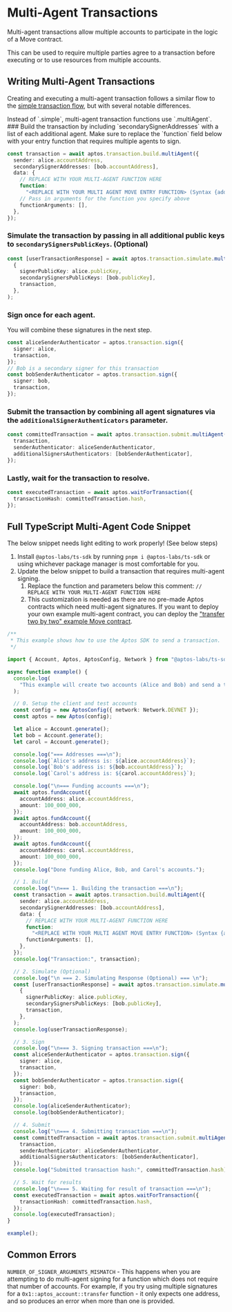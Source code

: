 
# Multi-Agent Transactions

Multi-agent transactions allow multiple accounts to participate in the logic of a Move contract.

This can be used to require multiple parties agree to a transaction before executing or to use resources from multiple accounts.

## Writing Multi-Agent Transactions

Creating and executing a multi-agent transaction follows a similar flow to the [simple transaction flow](../building-transactions.mdx), but with several notable differences.

<Callout type="info">
Instead of `.simple`, multi-agent transaction functions use `.multiAgent`.
</Callout>

<Steps>
### Build the transaction by including `secondarySignerAddresses` with a list of each additional agent.

<Callout type="info">
Make sure to replace the `function` field below with your entry function that requires multiple agents to sign.
</Callout>

```ts filename="multi-agent.ts"
const transaction = await aptos.transaction.build.multiAgent({
  sender: alice.accountAddress,
  secondarySignerAddresses: [bob.accountAddress],
  data: {
    // REPLACE WITH YOUR MULTI-AGENT FUNCTION HERE
    function:
      "<REPLACE WITH YOUR MULTI AGENT MOVE ENTRY FUNCTION> (Syntax {address}::{module}::{function})",
    // Pass in arguments for the function you specify above
    functionArguments: [],
  },
});
```

### Simulate the transaction by passing in all additional public keys to `secondarySignersPublicKeys`. (Optional)

```ts filename="multi-agent.ts"
const [userTransactionResponse] = await aptos.transaction.simulate.multiAgent(
  {
    signerPublicKey: alice.publicKey,
    secondarySignersPublicKeys: [bob.publicKey],
    transaction,
  },
);
```

### Sign once for each agent.

You will combine these signatures in the next step.

```ts filename="multi-agent.ts"
const aliceSenderAuthenticator = aptos.transaction.sign({
  signer: alice,
  transaction,
});
// Bob is a secondary signer for this transaction
const bobSenderAuthenticator = aptos.transaction.sign({
  signer: bob,
  transaction,
});
```

### Submit the transaction by combining all agent signatures via the `additionalSignerAuthenticators` parameter.

```ts filename="multi-agent.ts"
const committedTransaction = await aptos.transaction.submit.multiAgent({
  transaction,
  senderAuthenticator: aliceSenderAuthenticator,
  additionalSignersAuthenticators: [bobSenderAuthenticator],
});
```

### Lastly, wait for the transaction to resolve.

```ts filename="multi-agent.ts"
const executedTransaction = await aptos.waitForTransaction({
  transactionHash: committedTransaction.hash,
});
```
</Steps>

## Full TypeScript Multi-Agent Code Snippet

<Callout type="warning">
The below snippet needs light editing to work properly! (See below steps)
</Callout>

1. Install `@aptos-labs/ts-sdk` by running `pnpm i @aptos-labs/ts-sdk` or using whichever package manager is most comfortable for you.
2. Update the below snippet to build a transaction that requires multi-agent signing.
    1. Replace the function and parameters below this comment: `// REPLACE WITH YOUR MULTI-AGENT FUNCTION HERE`
    2. This customization is needed as there are no pre-made Aptos contracts which need multi-agent signatures. If you want to deploy your own example multi-agent contract, you can deploy the ["transfer two by two" example Move contract](https://github.com/aptos-labs/aptos-ts-sdk/blob/main/tests/move/transfer/sources/script_two_by_two.move#L5).

```ts filename="multi-agent.ts"
/**
 * This example shows how to use the Aptos SDK to send a transaction.
 */

import { Account, Aptos, AptosConfig, Network } from "@aptos-labs/ts-sdk";

async function example() {
  console.log(
    "This example will create two accounts (Alice and Bob) and send a transaction transferring APT to Bob's account.",
  );

  // 0. Setup the client and test accounts
  const config = new AptosConfig({ network: Network.DEVNET });
  const aptos = new Aptos(config);

  let alice = Account.generate();
  let bob = Account.generate();
  let carol = Account.generate();

  console.log("=== Addresses ===\n");
  console.log(`Alice's address is: ${alice.accountAddress}`);
  console.log(`Bob's address is: ${bob.accountAddress}`);
  console.log(`Carol's address is: ${carol.accountAddress}`);

  console.log("\n=== Funding accounts ===\n");
  await aptos.fundAccount({
    accountAddress: alice.accountAddress,
    amount: 100_000_000,
  });
  await aptos.fundAccount({
    accountAddress: bob.accountAddress,
    amount: 100_000_000,
  });
  await aptos.fundAccount({
    accountAddress: carol.accountAddress,
    amount: 100_000_000,
  });
  console.log("Done funding Alice, Bob, and Carol's accounts.");

  // 1. Build
  console.log("\n=== 1. Building the transaction ===\n");
  const transaction = await aptos.transaction.build.multiAgent({
    sender: alice.accountAddress,
    secondarySignerAddresses: [bob.accountAddress],
    data: {
      // REPLACE WITH YOUR MULTI-AGENT FUNCTION HERE
      function:
        "<REPLACE WITH YOUR MULTI AGENT MOVE ENTRY FUNCTION> (Syntax {address}::{module}::{function})",
      functionArguments: [],
    },
  });
  console.log("Transaction:", transaction);

  // 2. Simulate (Optional)
  console.log("\n === 2. Simulating Response (Optional) === \n");
  const [userTransactionResponse] = await aptos.transaction.simulate.multiAgent(
    {
      signerPublicKey: alice.publicKey,
      secondarySignersPublicKeys: [bob.publicKey],
      transaction,
    },
  );
  console.log(userTransactionResponse);

  // 3. Sign
  console.log("\n=== 3. Signing transaction ===\n");
  const aliceSenderAuthenticator = aptos.transaction.sign({
    signer: alice,
    transaction,
  });
  const bobSenderAuthenticator = aptos.transaction.sign({
    signer: bob,
    transaction,
  });
  console.log(aliceSenderAuthenticator);
  console.log(bobSenderAuthenticator);

  // 4. Submit
  console.log("\n=== 4. Submitting transaction ===\n");
  const committedTransaction = await aptos.transaction.submit.multiAgent({
    transaction,
    senderAuthenticator: aliceSenderAuthenticator,
    additionalSignersAuthenticators: [bobSenderAuthenticator],
  });
  console.log("Submitted transaction hash:", committedTransaction.hash);

  // 5. Wait for results
  console.log("\n=== 5. Waiting for result of transaction ===\n");
  const executedTransaction = await aptos.waitForTransaction({
    transactionHash: committedTransaction.hash,
  });
  console.log(executedTransaction);
}

example();
```

## Common Errors

`NUMBER_OF_SIGNER_ARGUMENTS_MISMATCH` - This happens when you are attempting to do multi-agent signing for a function which does not require that number of accounts. For example, if you try using multiple signatures for a `0x1::aptos_account::transfer` function - it only expects one address, and so produces an error when more than one is provided.
